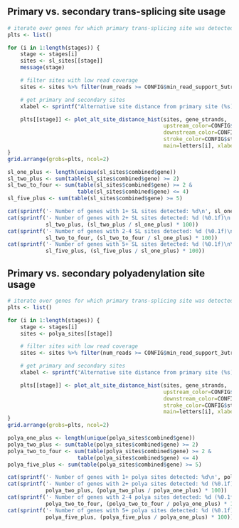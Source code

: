 ## Primary vs. secondary trans-splicing site usage

```r
# iterate over genes for which primary trans-splicing site was detected
plts <- list()

for (i in 1:length(stages)) {
    stage <- stages[i]
    sites <- sl_sites[[stage]]
    message(stage)

    # filter sites with low read coverage
    sites <- sites %>% filter(num_reads >= CONFIG$min_read_support_5utr)

    # get primary and secondary sites
    xlabel <- sprintf("Alternative site distance from primary site (%s)", stage)

    plts[[stage]] <- plot_alt_site_distance_hist(sites, gene_strands,
                                                 upstream_color=CONFIG$colors[2],
                                                 downstream_color=CONFIG$colors[1],
                                                 stroke_color=CONFIG$stroke,
                                                 main=letters[i], xlabel=xlabel)
}
grid.arrange(grobs=plts, ncol=2)
```

```r
sl_one_plus <- length(unique(sl_sites$combined$gene))
sl_two_plus <- sum(table(sl_sites$combined$gene) >= 2)
sl_two_to_four <- sum(table(sl_sites$combined$gene) >= 2 & 
                      table(sl_sites$combined$gene) <= 4)
sl_five_plus <- sum(table(sl_sites$combined$gene) >= 5)

cat(sprintf('- Number of genes with 1+ SL sites detected: %d\n', sl_one_plus)) 
cat(sprintf('- Number of genes with 2+ SL sites detected: %d (%0.1f)\n',
            sl_two_plus, (sl_two_plus / sl_one_plus) * 100))
cat(sprintf('- Number of genes with 2-4 SL sites detected: %d (%0.1f)\n',
            sl_two_to_four, (sl_two_to_four / sl_one_plus) * 100))
cat(sprintf('- Number of genes with 5+ SL sites detected: %d (%0.1f)\n\n',
            sl_five_plus, (sl_five_plus / sl_one_plus) * 100))
```

## Primary vs. secondary polyadenylation site usage

```r
# iterate over genes for which primary trans-splicing site was detected
plts <- list()

for (i in 1:length(stages)) {
    stage <- stages[i]
    sites <- polya_sites[[stage]]

    # filter sites with low read coverage
    sites <- sites %>% filter(num_reads >= CONFIG$min_read_support_3utr)

    # get primary and secondary sites
    xlabel <- sprintf("Alternative site distance from primary site (%s)", stage)

    plts[[stage]] <- plot_alt_site_distance_hist(sites, gene_strands, 
                                                 upstream_color=CONFIG$colors[2],
                                                 downstream_color=CONFIG$colors[1],
                                                 stroke_color=CONFIG$stroke,
                                                 main=letters[i], xlabel=xlabel)
}
grid.arrange(grobs=plts, ncol=2)
```

```r
polya_one_plus <- length(unique(polya_sites$combined$gene))
polya_two_plus <- sum(table(polya_sites$combined$gene) >= 2)
polya_two_to_four <- sum(table(polya_sites$combined$gene) >= 2 & 
                      table(polya_sites$combined$gene) <= 4)
polya_five_plus <- sum(table(polya_sites$combined$gene) >= 5)

cat(sprintf('- Number of genes with 1+ polya sites detected: %d\n', polya_one_plus)) 
cat(sprintf('- Number of genes with 2+ polya sites detected: %d (%0.1f)\n',
            polya_two_plus, (polya_two_plus / polya_one_plus) * 100))
cat(sprintf('- Number of genes with 2-4 polya sites detected: %d (%0.1f)\n',
            polya_two_to_four, (polya_two_to_four / polya_one_plus) * 100))
cat(sprintf('- Number of genes with 5+ polya sites detected: %d (%0.1f)\n\n',
            polya_five_plus, (polya_five_plus / polya_one_plus) * 100))
```


